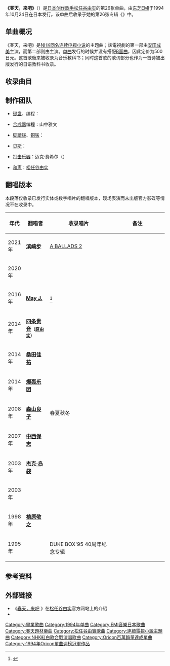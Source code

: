 {{NoteTA
|G1 = JP Shpw
|G2 = Music
}}
{{Infobox Single 
| Name           = 春天，来吧
| Original name  = {{lang|ja|春よ、来い}}
| Artist         = [[松任谷由实|松任谷由实]]
| Cover          = File:Haruyo Koi cover.jpg
| Album          = {{Link-ja|THE DANCING SUN|THE DANCING SUN}}
| A-side         = 春天，来吧
| Released       = {{Flagicon|JPN}}{{Start date and age|1994|10|24}}
| Format         = [[CD|CD]]
| Genre          = [[日本流行音乐|日本流行音乐]]
| Length         = 8:58
| Label          = [[EMI音樂日本|东芝EMI]]
| Writer         = [[松任谷由实|松任谷由实]]
| Producer       = {{Link-ja|松任谷正隆|松任谷正隆}}
| Certification  = 百万唱片<small>（[[日本唱片协会|日本唱片协会]]）</small>
| Chart position = {{Plain list|
* 单曲周榜冠军<small>（[[公信榜|公信榜]]）</small>
* 1994年单曲年榜第47名<small>（公信榜）</small>
* 1995年单曲年榜第49名<small>（公信榜）</small>
  }}
| Last single    = {{Link-ja|Hello, my friend|Hello, my friend}}<br /><small>（1994年）</small>
| This single    = '''春天，来吧'''<br /><small>'''（1994年）'''</small>
| Next single    = {{Link-ja|轮舞曲 (松任谷由实单曲)|輪舞曲 (松任谷由実の曲)|轮舞曲}}<br /><small>（1995年）</small>
| Misc           = {{External music video
  |1             = {{YouTube|qX7pFYH9O04|《春天，来吧》}}
  |Upper caption = 音乐录影带
  |Type          = Single
  }}
{{External music video
  |1             = {{YouTube|2yL_wrUwxtI|《春天，来吧》}}
  |Upper caption = 歌词版视频
  |Type          = Single
  }}
{{Extra track listing
 | altAlbum      = {{Link-ja|THE DANCING SUN|THE DANCING SUN}}
 | Type          = studio
 | prev_track    = Oh Juliet
 | prev_no       = 9
 | this_track    = '''春よ、来い'''
 | track_no      = 10
 | next_track    = 
 | next_no       = 
  }}
}}

'''《春天，来吧》'''（{{Jpn|j=春よ、来い|kk=はるよ こい|rm=Haruyo Koi}}）是[[日本|日本]][[创作歌手|创作歌手]][[松任谷由实|松任谷由实]]的第26张单曲，由[[EMI音樂日本|东芝EMI]]于1994年10月24日在日本发行。该单曲后收录于她的第26张专辑《{{Link-ja|THE DANCING SUN|THE DANCING SUN}}》中。

== 单曲概况 ==
《春天，来吧》是[[NHK|NHK]][[春天來吧|同名]][[连续电视小说|连续电视小说]]的主题曲；該電視劇的第一部由[[安田成美|安田成美]]主演，而第二部则由{{Link-ja|中田喜子|中田喜子}}主演。[[单曲|单曲]]发行的时候并没有搭配[[B面曲|B面曲]]，因此定价为500日元。这首歌後来被{{Link-ja|文部科学省审定教科书|文部科学省検定済教科書}}收录为音乐教科书；同时这首歌的歌词部分也作为一首诗被{{Link-ja|光村图书出版|光村図書出版}}出版发行的日语教科书收录。

== 收录曲目 ==
{{Track listing
| total_length  = 8:58
| all_writing   = [[松任谷由实|松任谷由实]]
| all_arranger  = {{Link-ja|松任谷正隆|松任谷正隆}}
| all_producer  = 松任谷正隆

| title1        = 春天，来吧
| longnote1     = [[NHK|NHK]][[連續電視小說|晨间剧]]《[[春天來吧|春天來吧]]》主题曲
| length1       = 4:48

| title2        = 春天，来吧
| note2         = 伴奏版
| length2       = 4:10
}}

== 制作团队 ==
* [[電子琴|键盘]]、编程：{{Link-ja|松任谷正隆|松任谷正隆}}

* [[合成器|合成器]]编程：山中雅文

* [[脚踏钹|脚踏钹]]、[[铜钹|铜钹]]：{{Link-ja|岛村英二|島村英二}}

* [[电贝斯|贝斯]]：{{Link-en|立兰·斯科拉尔|Leland Sklar}}

* [[打击乐器|打击乐器]]：迈克·费希尔（{{lang|en|Michael Fisher}}）

* [[和声|和声]]：[[松任谷由实|松任谷由实]]

== 翻唱版本 ==
本段落仅收录已发行实体或数字唱片的翻唱版本，现场表演而未出版官方影碟等情况不在收录中。

{| class="wikitable" style="width:60%; text-align:center;"
|-
! width=10% | 年代
! width=15% | 翻唱者
! width=40% | 收录唱片
! width=35% | 备注
|-
! 2021年
| '''[[滨崎步|滨崎步]]'''
| [[A_BALLADS_2|A BALLADS 2]]
|
|-
! 2020年
| '''{{Link-ja|LITTLE (日本歌手)|LITTLE (ラッパー)|LITTLE}}'''
| {{Link-ja|八王子少年～春天，来吧～|八王子少年〜春よ、来い〜}}
| align=left| {{small|采样自《春天，来吧》。副歌部分由[[決明子_(團體)|决明子]]的{{Link-ja|Ryoji|Ryoji}}配唱。}}
|-
! 2016年
| '''[[May_J.|May J.]]'''
| {{Link-ja|Sweet Song Covers|Sweet Song Covers}}<ref>{{cite web |title=May J.カバーアルバム第3弾で日本の名曲歌う |url=https://natalie.mu/music/news/171459 |publisher=[[Natalie_(網站)|Natalie]] |accessdate=2021-04-03 |archive-date=2021-08-23 |archive-url=https://web.archive.org/web/20210823094342/https://natalie.mu/music/news/171459 |dead-url=no }}</ref>
|
|-
! 2014年
| '''[[偶像大師系列角色列表#765偶像基本資料一覽|四条贵音]]<small>（[[原由实|原由实]]）</small>'''
| {{lang|en|MIKI & TAKANE COVER -SPRING SONGS-}}
| 
|-
! 2014年
| '''[[桑田佳祐|桑田佳祐]]'''
| {{Link-ja|昭和八十八年度！第二届个人红白歌合战|昭和八十八年度! 第二回ひとり紅白歌合戦}}
| 
|-
! 2014年
| '''[[爆轰乐团|爆轰乐团]]'''
| {{Link-ja|对称／赝品|シンメトリー/コワレモノ}}
|
|-
! 2008年
| '''[[森山良子|森山良子]]'''
| 春夏秋冬
| 
|-
! 2007年
| '''[[中西保志|中西保志]]'''
| {{lang|en|Standards}}
|
|-
! 2003年
| '''[[杰克·岛袋|杰克·岛袋]]'''
| {{Link-ja|OVER THE SKY: Yuming International Cover Album|OVER THE SKY: Yuming International Cover Album}}
| 
|-
! 2003年
| '''{{Link-ja|Springs|Springs}}'''
| {{lang|en|Springs Super Best}}
| 
|-
! 1998年
| '''[[槙原敬之|槙原敬之]]'''
| {{Link-ja|Listen To The Music|Listen To The Music}}
| 
|-
! 1995年
| '''{{Link-ja|Duke Aces|デューク・エイセス}}'''
| DUKE BOX'95 40周年纪念专辑
| 
|}

== 参考资料 ==
{{Reflist}}

== 外部链接 ==
* 《[https://yuming.co.jp/discography/single/single26/ 春天，来吧] {{Wayback|url=https://yuming.co.jp/discography/single/single26/ |date=20210514010019 }}》在[[松任谷由实|松任谷由实]]官方网站上的介绍{{ja}}
* {{Douban|2085134|春天，来吧|music}}

{{Oricon單曲週榜冠軍 (1994年)}}
{{Portal bar|日本|音乐|电视剧}}
{{Authority control}}
{{DEFAULTSORT:Haruyo Koi}}

[[Category:畢業歌曲|Category:畢業歌曲]]
[[Category:1994年单曲|Category:1994年单曲]]
[[Category:EMI音樂日本歌曲|Category:EMI音樂日本歌曲]]
[[Category:春天題材樂曲|Category:春天題材樂曲]]
[[Category:松任谷由實歌曲|Category:松任谷由實歌曲]]
[[Category:連續電視小說主題曲|Category:連續電視小說主題曲]]
[[Category:NHK紅白歌合戰演唱歌曲|Category:NHK紅白歌合戰演唱歌曲]]
[[Category:Oricon百萬銷量達成單曲|Category:Oricon百萬銷量達成單曲]]
[[Category:1994年Oricon單曲週榜冠軍作品|Category:1994年Oricon單曲週榜冠軍作品]]